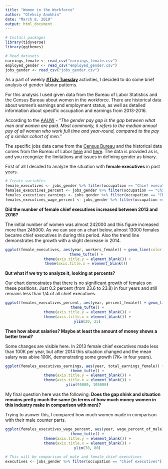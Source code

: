 ```yaml
---
title: "Women in the Workforce"
author: "Oleksiy Anokhin"
date: "March 8, 2019"
output: html_document
---
```


```r
# Install packages 
library(tidyverse)
library(ggthemes)
```

```r
# Read datasets
earnings_female <- read_csv("earnings_female.csv")
employed_gender <- read_csv("employed_gender.csv")
jobs_gender <- read_csv("jobs_gender.csv")
```

As a part of weekly [**#Tidy Tuesday**](https://github.com/rfordatascience/tidytuesday) activities, I decided to do some brief analysis of gender labour patterns.

For this analysis I used given data from the Bureau of Labor Statistics and the Census Bureau about women in the workforce. There are historical data about women's earnings and employment status, as well as detailed information about specific occupation and earnings from 2013-2016.

According to the [AAUW](https://www.aauw.org/research/the-simple-truth-about-the-gender-pay-gap/) - _"The gender pay gap is the gap between what men and women are paid. Most commonly, it refers to the median annual pay of all women who work full time and year-round, compared to the pay of a similar cohort of men."_ 

The specific jobs data came from the [Census Bureau](https://www.census.gov/data/tables/time-series/demo/industry-occupation/median-earnings.html) and the historical data comes from the Bureau of Labor [here](https://www.bls.gov/opub/ted/2012/ted_20121123.htm) and [here](https://www.bls.gov/opub/ted/2017/percentage-of-employed-women-working-full-time-little-changed-over-past-5-decades.htm). The data is provided as is, and you recognize the limitations and issues in defining gender as binary.

First of all I decided to analyze the situation with **female executives** in past years.

```r
# Create variables
female_executives <- jobs_gender %>% filter(occupation == "Chief executives") %>% select(year, workers_female)
females_executives_percent <- jobs_gender %>% filter(occupation == "Chief executives") %>% select(year, percent_female)
females_executives_earnings <- jobs_gender %>% filter(occupation == "Chief executives") %>% select(year, total_earnings_female)
females_executives_wage_percent <- jobs_gender %>% filter(occupation == "Chief executives") %>% select(year, wage_percent_of_male)
```

**Did the number of female chief executives increased between 2013 and 2016?**

The initial number of women was almost 242000 and this figure increased more than 245000. As we can see on a chart below, almost 13000 females became chief executives in during this period. Also the trend line demonstrates the growth with a slight decrease in 2014. 

<center>
```r
ggplot(female_executives, aes(year, workers_female)) + geom_line(color = "red", size = 2) +
  theme_tufte() +
   theme(axis.title.y = element_blank()) +
   theme(axis.title.x = element_blank()) 
```
</center>

**But what if we try to analyze it, looking at percents?**

Our chart demostrates that there is no significant growth of females on these positions. Just 0.2 percent (from 23.6 to 23.8) in four years and still remains less than 1/4 of all chief executives. 
<center>
```r
ggplot(females_executives_percent, aes(year, percent_female)) + geom_line(color = "red", size = 2) +
   theme_tufte() +
   theme(axis.title.y = element_blank()) +
   theme(axis.title.x = element_blank()) +
   ylim(20, 25)
```
</center>

**Then how about salaries? Maybe at least the amount of money shows a better trend?**

Some changes are visible here. In 2013 female chief executives made less than 100K per year, but after 2014 this situation changed and the mean salary was abive 100K, demonstrating some growth (7K+ in four years).
<center>
```r
ggplot(females_executives_earnings, aes(year, total_earnings_female)) + geom_line(color = "red", size = 2) +
   theme_tufte() +
   theme(axis.title.y = element_blank()) +
   theme(axis.title.x = element_blank()) +
   ylim(95000, 105000)
```
</center>

My final question here was the following: **Does the gap shink and situation remains pretty much the same (in terms of how much money women in this industry make in comparison with men)?** 

Trying to asnwer this, I compared how much women made in comparison with their male counter parts.

<center>
```r
ggplot(females_executives_wage_percent, aes(year, wage_percent_of_male)) + geom_line(color = "red", size = 2) +
   theme_tufte() +
   theme(axis.title.y = element_blank()) +
   theme(axis.title.x = element_blank()) +
   ylim(70, 80)
```
</center>

```r
# This will be comparison of male and female chief executives
executives <- jobs_gender %>% filter(occupation == "Chief executives") %>% select(year, workers_male, workers_female)
```








